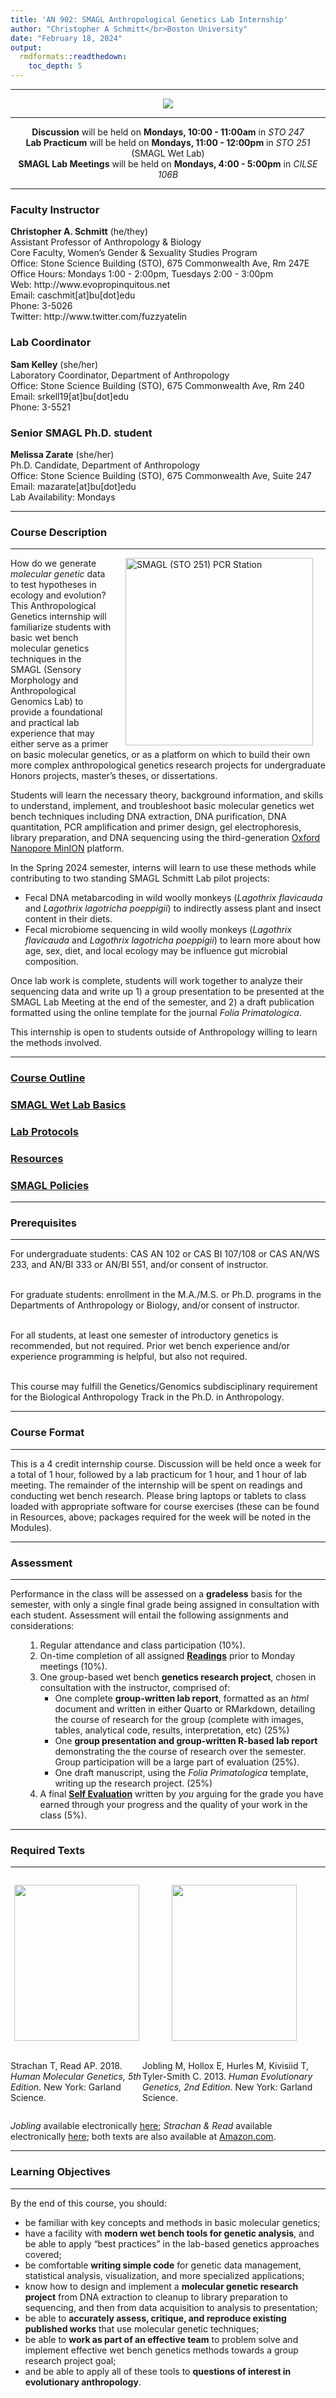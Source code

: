 ```yaml
---
title: 'AN 902: SMAGL Anthropological Genetics Lab Internship'
author: "Christopher A Schmitt</br>Boston University"
date: "February 18, 2024"
output: 
  rmdformats::readthedown:
    toc_depth: 5
---
```


***
<center><p><img src="https://scitechdaily.com/images/Genetics-DNA-Molecule-Spinning.gif"></p></center>

***
<center>
**Discussion** will be held on **Mondays, 10:00 - 11:00am** in *STO 247*<br>**Lab Practicum** will be held on **Mondays, 11:00 - 12:00pm** in *STO 251* (SMAGL Wet Lab) <br> **SMAGL Lab Meetings** will be held on **Mondays, 4:00 - 5:00pm** in *CILSE 106B*
</center>
***

### Faculty Instructor
  **Christopher A. Schmitt**  (he/they) <br>
  Assistant Professor of Anthropology & Biology <br>
  Core Faculty, Women's Gender & Sexuality Studies Program <br>
  Office: Stone Science Building (STO), 675 Commonwealth Ave, Rm 247E <br>
  Office Hours: Mondays 1:00 - 2:00pm, Tuesdays 2:00 - 3:00pm <br>
  Web: http://www.evopropinquitous.net  <br>
  Email: caschmit[at]bu[dot]edu <br>
  Phone: 3-5026 <br>
  Twitter: http://www.twitter.com/fuzzyatelin  
  
### Lab Coordinator
  **Sam Kelley** (she/her) <br>
  Laboratory Coordinator, Department of Anthropology <br>
  Office: Stone Science Building (STO), 675 Commonwealth Ave, Rm 240 <br>
  Email: srkell19[at]bu[dot]edu <br>
  Phone: 3-5521 <br>
  
### Senior SMAGL Ph.D. student
  **Melissa Zarate** (she/her) <br>
  Ph.D. Candidate, Department of Anthropology <br>
  Office: Stone Science Building (STO), 675 Commonwealth Ave, Suite 247 <br>
  Email: mazarate[at]bu[dot]edu <br>
  Lab Availability: Mondays <br>

***
### Course Description
***
<p>

<img src="https://www.bu.edu/anthrop/files/2020/08/Thermocyclers-for-PCR-analysis-992x558.jpg" style="float:right" width="300" hspace="20" alt="SMAGL (STO 251) PCR Station" border="0"> 

How do we generate *molecular genetic* data to test hypotheses in ecology and evolution? This Anthropological Genetics internship will familiarize students with basic wet bench molecular genetics techniques in the SMAGL (Sensory Morphology and Anthropological Genomics Lab) to provide a foundational and practical lab experience that may either serve as a primer on basic molecular genetics, or as a platform on which to build their own more complex anthropological genetics research projects for undergraduate Honors projects, master's theses, or dissertations.

Students will learn the necessary theory, background information, and skills to understand, implement, and troubleshoot basic molecular genetics wet bench techniques including DNA extraction, DNA purification, DNA quantitation, PCR amplification and primer design, gel electrophoresis, library preparation, and DNA sequencing using the third-generation [Oxford Nanopore MinION](https://www.youtube.com/watch?v=1_mER5qmaVk) platform. 

In the Spring 2024 semester, interns will learn to use these methods while contributing to two standing SMAGL Schmitt Lab pilot projects:

* Fecal DNA metabarcoding in wild woolly monkeys (*Lagothrix flavicauda* and *Lagothrix lagotricha poeppigii*) to indirectly assess plant and insect content in their diets.
* Fecal microbiome sequencing in wild woolly monkeys (*Lagothrix flavicauda* and *Lagothrix lagotricha poeppigii*) to learn more about how age, sex, diet, and local ecology may be influence gut microbial composition.

Once lab work is complete, students will work together to analyze their sequencing data and write up 1) a group presentation to be presented at the SMAGL Lab Meeting at the end of the semester, and 2) a draft publication formatted using the online template for the journal *Folia Primatologica*.

This internship is open to students outside of Anthropology willing to learn the methods involved.
</p>  

***

### [Course Outline](https://fuzzyatelin.github.io/anthgen-intern/outline.html)
### [SMAGL Wet Lab Basics](https://fuzzyatelin.github.io/anthgen-intern/smagl-basics.html)
### [Lab Protocols](https://fuzzyatelin.github.io/anthgen-intern/protocols.html)
### [Resources](https://fuzzyatelin.github.io/anthgen-intern/resources.html)
### [SMAGL Policies](https://fuzzyatelin.github.io/anthgen-intern/policies.html)

***
### Prerequisites
***

For undergraduate students: CAS AN 102 or CAS BI 107/108 or CAS AN/WS 233, and AN/BI 333 or AN/BI 551, and/or consent of instructor. <br><br>

For graduate students: enrollment in the M.A./M.S. or Ph.D. programs in the Departments of Anthropology or Biology, and/or consent of instructor.<br><br>

For all students, at least one semester of introductory genetics is recommended, but not required. Prior wet bench experience and/or experience programming is helpful, but also not required. <br><br>

This course may fulfill the Genetics/Genomics subdisciplinary requirement for the Biological Anthropology Track in the Ph.D. in Anthropology.

***
### Course Format
***
This is a 4 credit internship course. Discussion will be held once a week for a total of 1 hour, followed by a lab practicum for 1 hour, and 1 hour of lab meeting. The remainder of the internship will be spent on readings and conducting wet bench research. Please bring laptops or tablets to class loaded with appropriate software for course exercises (these can be found in Resources, above; packages required for the week will be noted in the Modules).

***
### Assessment
***
Performance in the class will be assessed on a **gradeless** basis for the semester, with only a single final grade being assigned in consultation with each student. Assessment will entail the following assignments and considerations:
<ol>
1. Regular attendance and class participation (10%).  
2. On-time completion of all assigned [**Readings**](https://fuzzyatelin.github.io/anthgen-intern/outline.html) prior to Monday meetings (10%).
3. One group-based wet bench **genetics research project**, chosen in consultation with the instructor, comprised of:
    + One complete **group-written lab report**, formatted as an *html* document and written in either Quarto or RMarkdown, detailing the course of research for the group (complete with images, tables, analytical code, results, interpretation, etc) (25%)
    + One **group presentation and group-written R-based lab report** demonstrating the the course of research over the semester. Group participation will be a large part of evaluation (25%).
    + One draft manuscript, using the *Folia Primatologica* template, writing up the research project. (25%)

4. A final [**Self Evaluation**](https://fuzzyatelin.github.io/anthgen-intern/selfevaluation.html) written by *you* arguing for the grade you have earned through your progress and the quality of your work in the class (5%).
</ol>

***
### Required Texts
***

::::{style="display: flex;"}

:::{}

  
<center><p><img src="https://brandflymedia.com/wp-content/uploads/2023/12/Human-Molecular-Genetics-5th-Edition.jpg" height="250" width="200"></p></center><br>
Strachan T, Read AP. 2018. <i>Human Molecular Genetics, 5th Edition</i>. New York: Garland Science.

:::

:::{}
  
<center><p><img src="https://m.media-amazon.com/images/I/91FZBjQnO6L._AC_UF894,1000_QL80_.jpg" height="250" width="200"></p></center></ul><br>
Jobling M, Hollox E, Hurles M, Kivisiid T, Tyler-Smith C. 2013. <i>Human Evolutionary Genetics, 2nd Edition</i>. New York: Garland Science.

:::

::::

*Jobling* available electronically [here](https://library.lol/main/608F245536F637C332F014E4531BFC00); *Strachan & Read* available electronically [here](https://library.lol/main/9D53C38CA12509F137271520B1628762); both texts are also available at [Amazon.com](https://www.amazon.com/).

***
### Learning Objectives
***
By the end of this course, you should:
<ul>
<li>be familiar with key concepts and methods in basic molecular genetics;</li>

<li>have a facility with <b>modern wet bench tools for genetic analysis</b>, and be able to apply "best practices" in the lab-based genetics approaches covered;</li>

<li>be comfortable <b>writing simple code</b> for genetic data management, statistical analysis, visualization, and more specialized applications;</li>

<li>know how to design and implement a <b>molecular genetic research project</b> from DNA extraction to cleanup to library preparation to sequencing, and then from data acquisition to analysis to presentation;</li>

<li>be able to <b>accurately assess, critique, and reproduce existing published works</b> that use molecular genetic techniques;</li>

<li>be able to <b>work as part of an effective team</b> to problem solve and implement effective wet bench genetics methods towards a group research project goal;</li>

<li>and be able to apply all of these tools to <b>questions of interest in evolutionary anthropology</b>.</li></ul><br>
